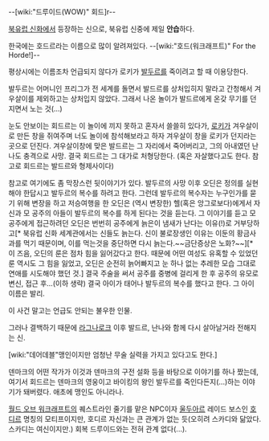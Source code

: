 --[wiki:"드루이드(WOW)" 회드]r--

[[북유럽 신화]]에서 등장하는 신으로, 북유럽 신중에 제일 '''안습'''하다.

한국에는 호드르라는 이름으로 많이 알려져있다. --[wiki:"호드(워크래프트)" For the Horde!]--

평상시에는 이름조차 언급되지 않다가 로키가 [[발두르]]를 죽이려고 할 때 이용당한다.

발두르는 어머니인 프리그가 전 세계를 돌면서 발드르를 상처입히지 말라고 간청해서 겨우살이를 제외하고는 상처입지 않았다. 그래서 나온 놀이가 발드르에게 온갖 무기를 던지면서 노는 것(...)

눈도 안보이는 회드르는 이 놀이에 끼지 못하고 혼자서 쓸쓸히 있다가, [[로키]]가 겨우살이로 만든 창을 쥐여주며 너도 놀이에 참석해보라고 하자 겨우살이 창을 로키가 던지라는 곳으로 던진다. 겨우살이창에 맞은 발드르는 그 자리에서 죽어버리고, 그의 아내였던 난나도 충격으로 사망. 결국 회드르는 그 대가로 처형당한다. (혹은 자살했다고도 한다. 참고로 회드르는 발드르와 형제사이다)

참고로 여기에도 좀 막장스런 뒷이야기가 있다. 발두르의 사망 이후 오딘은 정의를 실현해야 한답시고 발두르의 복수를 하려고 한다. 그런데 발두르의 복수자는 누구인가를 묻기 위해 변장을 하고 저승여행을 한 오딘은 (역시 변장한) 헬(혹은 앙그로보다)에게서 자신과 모 공주의 아들이 발두르의 복수를 하게 된다는 것을 듣는다. 그 이야기를 듣고 모 공주에게 접근하려던 오딘은 번번히 공주에게 늙은이 냄새가 난다는 이유(!)로 거부당하고[* 북유럽 신화 세계관에서는 신들도 늙는다. 신이 불로장생인 이유는 이둔의 황금사과를 먹기 때문이며, 이를 먹는것을 중단하면 다시 늙는다.~~금단증상은 노화?~~][* 이 즈음, 오딘의 룬은 점차 힘을 잃어갔다고 한다. 때문에 어떤 여성도 유혹할 수 있었던 룬 역시도 그 힘을 잃었고, 오딘은 순전히 늙어빠지고 눈 하나 없는 추레한 모습 그대로 연애를 시도해야 했던 것.] 결국 주술을 써서 공주를 중병에 걸리게 한 후 공주의 유모로 변신, 접근 후...(이하 생략) 결국 아이가 태어나 발두르의 복수를 했다고 한다. 그 아이 이름은 발리.


이 사건 말고는 언급도 안되는 불우한 인물.

그러나 결백하기 때문에 [[라그나로크]] 이후 발드르, 난나와 함께 다시 살아날거라 전해지는 신.

[wiki:"데어데블"맹인이지만 엄청난 무술 실력을 가지고 있다고도 한다.]


덴마크의 어떤 작가가 이것과 덴마크의 구전 설화 등을 바탕으로 이야기를 하나 짰는데, 여기서 회드르는 덴마크의 영웅이고 바이킹의 왕인 발두르를 죽인다든지(...)하는 이야기가 돼버렸다. 애초에 맹인도 아니라나.

[[월드 오브 워크래프트]]의 퀘스트라인 줄기를 맡은 NPC이자 [[울두아르]] 레이드 보스인 [[호디르]] 명칭의 모티프이지만, 호디르 자신과는 큰 관계가 없는 듯(오히려 스카디와 닮았다. 스카디는 여신이지만.) 회복 드루이드와는 전혀 관계 없다(...).
